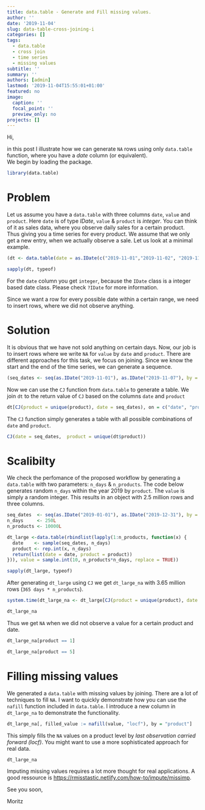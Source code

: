 ```yaml
---
title: data.table - Generate and Fill missing values.
author: ''
date: '2019-11-04'
slug: data-table-cross-joining-i
categories: []
tags:
  - data.table
  - cross join
  - time series
  - missing values
subtitle: ''
summary: ''
authors: [admin]
lastmod: '2019-11-04T15:55:01+01:00'
featured: no
image:
  caption: ''
  focal_point: ''
  preview_only: no
projects: []
---
```


Hi,

in this post I illustrate how we can generate `NA` rows using only `data.table` function, where you have a *date* column (or equivalent).  
We begin by loading the package.

```r
library(data.table)
```

# Problem 

Let us assume you have a `data.table` with three columns `date`, `value` and `product`. Here `date` is of type *IDate*, `value` & `product` is *integer*. You can think of it as sales data, where you observe daily sales for a certain product. Thus giving you a time series for every product. We assume that we only get a new entry, when we actually observe a sale. Let us look at a minimal example.

```r
(dt <- data.table(date = as.IDate(c("2019-11-01","2019-11-02", "2019-11-04", "2019-11-07")), value = c(3L,4L,1L,8L), product = c(1L,2L,1L,1L)))
```

```r
sapply(dt, typeof)
```

For the `date` column you get `integer`, because the `IDate` class is a integer based date class. Please check `?IDate` for more information.

Since we want a row for every possible date within a certain range, we need to insert rows, where we did not observe anything.

# Solution

It is obvious that we have not sold anything on certain days. Now, our job is to insert rows where we write `NA` for `value` by `date` and `product`. There are different approaches for this task, we focus on joining. Since we know the start and the end of the time series, we can generate a sequence.

```r
(seq_dates <- seq(as.IDate("2019-11-01"), as.IDate("2019-11-07"), by = "days"))
```

Now we can use the `CJ` function from `data.table` to generate a table. We join `dt` to the return value of `CJ` based on the columns `date` and `product`

```r
dt[CJ(product = unique(product), date = seq_dates), on = c("date", "product")]
```

The `CJ` function simply generates a table with all possible combinations of `date` and `product`.

```r
CJ(date = seq_dates,  product = unique(dt$product))
```


# Scalibilty

We check the perfomance of the proposed workflow by generating a `data.table` with two parameters: `n_days` & `n_products`. The code below generates random `n_days` within the year 2019 by `product`. The `value` is simply a random integer. This results in an object with 2.5 million rows and three columns.


```r
seq_dates  <- seq(as.IDate("2019-01-01"), as.IDate("2019-12-31"), by = "days")
n_days     <- 250L
n_products <- 10000L

dt_large <-data.table(rbindlist(lapply(1:n_products, function(x) {
  date    <- sample(seq_dates, n_days)
  product <- rep.int(x, n_days)
  return(list(date = date, product = product))
})), value = sample.int(10, n_products*n_days, replace = TRUE))
```

```r
sapply(dt_large, typeof)
```


After generating `dt_large` using `CJ` we get `dt_large_na` with 3.65 million rows (`365 days * n_products`).

```r
system.time(dt_large_na <- dt_large[CJ(product = unique(product), date = seq_dates), on = c("date","product")])
```

```r
dt_large_na
```

Thus we get `NA` when we did not observe a value for a certain product and date.

```r
dt_large_na[product == 1]
```


```r
dt_large_na[product == 5]
```

# Filling missing values

We generated a `data.table` with missing values by joining. There are a lot of techniques to fill `NA`. I want to quickly demonstrate how you can use the `nafill` function included in `data.table`. I introduce a new column in `dt_large_na` to demonstrate the functionality.

```r
dt_large_na[, filled_value := nafill(value, "locf"), by = "product"]
```

This simply fills the `NA` values on a product level by *last observation carried forward (locf)*. You might want to use a more sophisticated approach for real data.

```r
dt_large_na
```

Imputing missing values requires a lot more thought for real applications. A good ressource is <https://rmisstastic.netlify.com/how-to/impute/missimp>. 

See you soon,

Moritz
